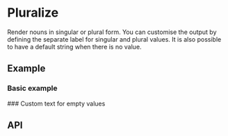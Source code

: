 
<Meta title="Docs/Components/Data/Pluralize" />

# Pluralize
Render nouns in singular or plural form. You can customise the output by defining the separate label for singular and plural values.
It is also possible to have a default string when there is no value.

## Example
### Basic example
<Canvas sourceState="shown" of={PluralizeStories.Simple}/>
### Custom text for empty values
<Canvas sourceState="shown" of={PluralizeStories.ZeroCount}/>


## API
<ArgsTable of={Pluralize} />
